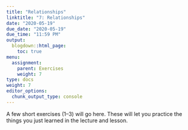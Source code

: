 ```yaml
---
title: "Relationships"
linktitle: "7: Relationships"
date: "2020-05-19"
due_date: "2020-05-19"
due_time: "11:59 PM"
output:
  blogdown::html_page:
    toc: true
menu:
  assignment:
    parent: Exercises
    weight: 7
type: docs
weight: 7
editor_options: 
  chunk_output_type: console
---
```


A few short exercises (1–3) will go here. These will let you practice the things you just learned in the lecture and lesson.
